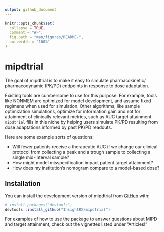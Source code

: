 ```yaml
---
output: github_document
---
```


<!-- README.md is generated from README.Rmd. Please edit that file -->

```r
knitr::opts_chunk$set(
  collapse = TRUE,
  comment = "#>",
  fig.path = "man/figures/README-",
  out.width = "100%"
)
```

# mipdtrial

<!-- badges: start -->
<!-- badges: end -->

The goal of mipdtrial is to make it easy to simulate pharmacokinetic/
pharmacodynamic (PK/PD) endpoints in response to dose adaptation.

Existing tools are cumbersome to use for this purpose. For example, tools like
NONMEM are optimized for model development, and assume fixed regimens when used
for simulation. Other algorithms, like sample optimization simulations, optimize
for information gain and not for attainment of clinically relevant metrics, such
as AUC target attainment. `mipdtrial` fills in this niche by helping users 
simulate PK/PD resulting from dose adaptations informed by past PK/PD readouts.

Here are some example sorts of questions:

* Will fewer patients receive a therapeutic AUC if we change our clinical 
protocol from collecting a peak and a trough sample to collecting a single 
mid-interval sample?
* How might model misspecification impact patient target attainment?
* How does my institution's nomogram compare to a model-based dose?

## Installation

You can install the development version of mipdtrial from [GitHub](https://github.com/) with:

``` r
# install.packages("devtools")
devtools::install_github("InsightRX/mipdtrial")
```
For examples of how to use the package to answer questions about MIPD and
target attainment, check out the vignettes listed under "Articles!"
